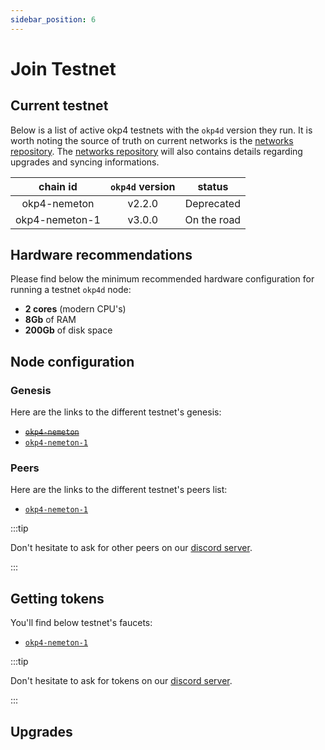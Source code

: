 ```yaml
---
sidebar_position: 6
---
```


# Join Testnet

## Current testnet

Below is a list of active okp4 testnets with the `okp4d` version they run. It is worth noting the source of truth on current networks is the [networks repository](https://github.com/okp4/networks).
The [networks repository](https://github.com/okp4/networks) will also contains details regarding upgrades and syncing informations.

<table>
  <thead>
    <tr>
      <th align="center">chain id</th>
      <th align="center">
        <code>okp4d</code> version
      </th>
      <th align="center">status</th>
    </tr>
  </thead>
  <tbody>
    <tr>
      <td align="center" style={{textDecoration: "line-through"}}>okp4-nemeton</td>
      <td align="center">v2.2.0</td>
      <td align="center">Deprecated</td>
    </tr>
    <tr>
      <td align="center">okp4-nemeton-1</td>
      <td align="center">v3.0.0</td>
      <td align="center">On the road</td>
    </tr>
  </tbody>
</table>

## Hardware recommendations

Please find below the minimum recommended hardware configuration for running a testnet `okp4d` node:

- **2 cores** (modern CPU's)
- **8Gb** of RAM
- **200Gb** of disk space

## Node configuration

### Genesis

Here are the links to the different testnet's genesis:

- ~~[`okp4-nemeton`](https://raw.githubusercontent.com/okp4/networks/main/chains/nemeton/genesis.json)~~
- [`okp4-nemeton-1`](https://raw.githubusercontent.com/okp4/networks/main/chains/nemeton-1/genesis.json)

### Peers

Here are the links to the different testnet's peers list:

- [`okp4-nemeton-1`](https://raw.githubusercontent.com/okp4/networks/main/chains/nemeton-1/peers.txt)

:::tip

Don't hesitate to ask for other peers on our [discord server](https://discord.gg/okp4).

:::

## Getting tokens

You'll find below testnet's faucets:

- [`okp4-nemeton-1`](https://faucet.okp4.network)

:::tip

Don't hesitate to ask for tokens on our [discord server](https://discord.gg/okp4).

:::

## Upgrades
